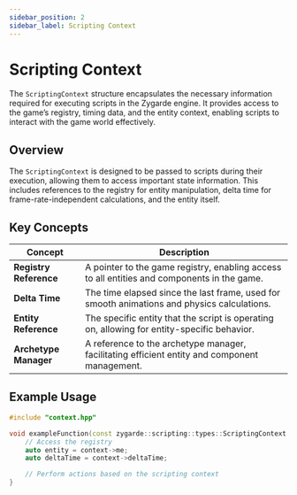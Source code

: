 ```yaml
---
sidebar_position: 2
sidebar_label: Scripting Context
---
```

# Scripting Context

The `ScriptingContext` structure encapsulates the necessary information required for executing scripts in the Zygarde engine. It provides access to the game’s registry, timing data, and the entity context, enabling scripts to interact with the game world effectively.

## Overview

The `ScriptingContext` is designed to be passed to scripts during their execution, allowing them to access important state information. This includes references to the registry for entity manipulation, delta time for frame-rate-independent calculations, and the entity itself.

## Key Concepts

| **Concept**            | **Description**                                                                               |
|------------------------|-----------------------------------------------------------------------------------------------|
| **Registry Reference** | A pointer to the game registry, enabling access to all entities and components in the game.   |
| **Delta Time**         | The time elapsed since the last frame, used for smooth animations and physics calculations.   |
| **Entity Reference**   | The specific entity that the script is operating on, allowing for entity-specific behavior.   |
| **Archetype Manager**  | A reference to the archetype manager, facilitating efficient entity and component management. |

## Example Usage

```cpp
#include "context.hpp"

void exampleFunction(const zygarde::scripting::types::ScriptingContext::Ptr& context) {
    // Access the registry
    auto entity = context->me;
    auto deltaTime = context->deltaTime;

    // Perform actions based on the scripting context
}
```
